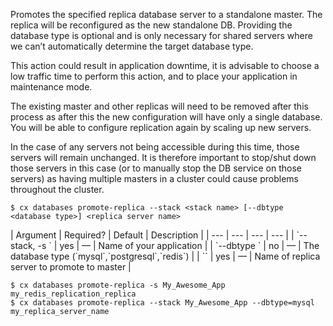 Promotes the specified replica database server to a standalone master. The replica will be reconfigured as the new standalone DB. Providing the database type is optional and is only necessary for shared servers where we can’t automatically determine the target database type.

<Callout type="warning" title="Could result in downtime">
 This action could result in application downtime, it is advisable to choose a low traffic time to perform this action, and to place your application in maintenance mode. 
</Callout>

The existing master and other replicas will need to be removed after this process as after this the new configuration will have only a single database. You will be able to configure replication again by scaling up new servers. 

In the case of any servers not being accessible during this time, those servers will remain unchanged. It is therefore important to stop/shut down those servers in this case (or to manually stop the DB service on those servers) as having multiple masters in a cluster could cause problems throughout the cluster.

<Tabs >
<Tab label="Usage">

```shell
$ cx databases promote-replica --stack <stack name> [--dbtype <database type>] <replica server name>
```
</Tab>
    
<Tab label="arguments">
| Argument | Required? | Default | Description |
|  ---  |  ---  |  ---  |  ---  |
| `--stack, -s <stack name>` | yes | — | Name of your application |
| `--dbtype <database type>` | no | — | The database type (`mysql`,`postgresql`,`redis`) |
| `<replica server name>` | yes | — | Name of replica server to promote to master |
</Tab>
<Tab label="examples">

```shell
$ cx databases promote-replica -s My_Awesome_App my_redis_replication_replica
$ cx databases promote-replica --stack My_Awesome_App --dbtype=mysql my_replica_server_name
```

</Tab>
</Tabs>
